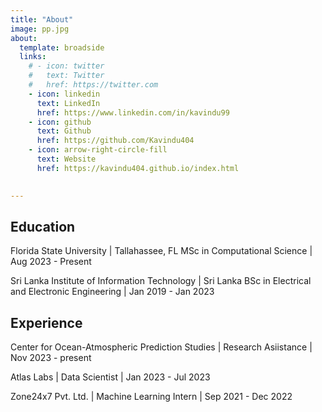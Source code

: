 ```yaml
---
title: "About"
image: pp.jpg
about:
  template: broadside
  links:
    # - icon: twitter
    #   text: Twitter
    #   href: https://twitter.com
    - icon: linkedin
      text: LinkedIn
      href: https://www.linkedin.com/in/kavindu99
    - icon: github
      text: Github
      href: https://github.com/Kavindu404
    - icon: arrow-right-circle-fill
      text: Website
      href: https://kavindu404.github.io/index.html
      

---
```


## Education

Florida State University | Tallahassee, FL
MSc in Computational Science | Aug 2023 - Present

Sri Lanka Institute of Information Technology | Sri Lanka
BSc in Electrical and Electronic Engineering | Jan 2019 - Jan 2023

## Experience

Center for Ocean-Atmospheric Prediction Studies | Research Asiistance | Nov 2023 - present

Atlas Labs | Data Scientist | Jan 2023 - Jul 2023

Zone24x7 Pvt. Ltd. | Machine Learning Intern | Sep 2021 - Dec 2022
